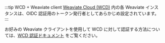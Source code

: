 :::tip WCD + Weaviate client
[Weaviate Cloud (WCD)](https://console.weaviate.cloud/) 内の各 Weaviate インスタンスは、OIDC 認証用のトークン発行者としてあらかじめ設定されています。
:::

お好みの Weaviate クライアントを使用して WCD に対して認証する方法については、[WCD 認証ドキュメント](/cloud/manage-clusters/connect) をご覧ください。

